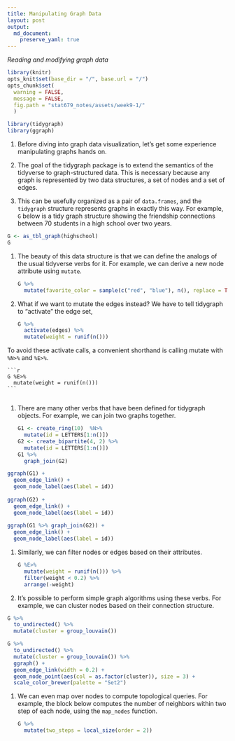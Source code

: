 ```yaml
---
title: Manipulating Graph Data
layout: post
output: 
  md_document:
    preserve_yaml: true
---
```


_Reading and modifying graph data_

```r
library(knitr)
opts_knit$set(base_dir = "/", base.url = "/")
opts_chunk$set(
  warning = FALSE, 
  message = FALSE,
  fig.path = "stat679_notes/assets/week9-1/"
  )
```

```r
library(tidygraph)
library(ggraph)
```


1. Before diving into graph data visualization, let’s get some experience
manipulating graphs hands on.

1. The goal of the tidygraph package is to extend the semantics of the tidyverse
to graph-structured data. This is necessary because any graph is represented by
two data structures, a set of nodes and a set of edges.

1. This can be usefully organized as a pair of `data.frames`, and the
`tidygraph` structure represents graphs in exactly this way.
For example, `G` below is a tidy graph structure showing the friendship
connections between 70 students in a high school over two years.

```r
G <- as_tbl_graph(highschool)
G
```


1. The beauty of this data structure is that we can define the analogs of the
usual tidyverse verbs for it. For example, we can derive a new node attribute
using `mutate`.

    ```r
    G %>%
      mutate(favorite_color = sample(c("red", "blue"), n(), replace = TRUE))
    ```

1. What if we want to mutate the edges instead? We have to tell tidygraph to
“activate” the edge set,
    
    ```r
    G %>%
      activate(edges) %>%
      mutate(weight = runif(n()))
    ```
    
  To avoid these activate calls, a convenient shorthand is calling mutate with
  `%N>%` and `%E>%`.
  
    ```r
    G %E>%
      mutate(weight = runif(n()))
    ```
      
1. There are many other verbs that have been defined for tidygraph objects. For
example, we can join two graphs together.

    ```r
    G1 <- create_ring(10)  %N>%
      mutate(id = LETTERS[1:n()])
    G2 <- create_bipartite(4, 2) %>%
      mutate(id = LETTERS[1:n()])
    G1 %>%
      graph_join(G2)
    ```
    
```r
ggraph(G1) +
  geom_edge_link() +
  geom_node_label(aes(label = id))
  
ggraph(G2) +
  geom_edge_link() +
  geom_node_label(aes(label = id))
  
ggraph(G1 %>% graph_join(G2)) +
  geom_edge_link() +
  geom_node_label(aes(label = id))
```
    
1. Similarly, we can filter nodes or edges based on their attributes.

    ```r
    G %E>%
      mutate(weight = runif(n())) %>%
      filter(weight < 0.2) %>%
      arrange(-weight)
    ```
    
1. It’s possible to perform simple graph algorithms using these verbs. For
example, we can cluster nodes based on their connection structure.

```r
G %>%
  to_undirected() %>%
  mutate(cluster = group_louvain())
```

```r
G %>%
  to_undirected() %>%
  mutate(cluster = group_louvain()) %>%
  ggraph() +
  geom_edge_link(width = 0.2) +
  geom_node_point(aes(col = as.factor(cluster)), size = 3) +
  scale_color_brewer(palette = "Set2")
```

1. We can even map over nodes to compute topological queries. For example, the
block below computes the number of neighbors within two step of each node, using
the `map_nodes` function.

    ```r
    G %>%
      mutate(two_steps = local_size(order = 2))
    ```
  
